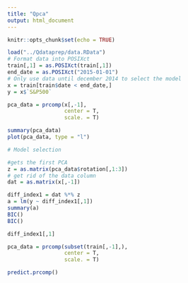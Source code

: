 ```yaml
---
title: "Qpca"
output: html_document
---
```


```r
knitr::opts_chunk$set(echo = TRUE)
```


```r
load("../Qdataprep/data.RData")
# Format data into POSIXct 
train[,1] = as.POSIXct(train[,1])
end_date = as.POSIXct("2015-01-01")
# Only use data until december 2014 to select the model
x = train[train$date < end_date,]
y = x$`S&P500`

pca_data = prcomp(x[,-1],
                  center = T,
                  scale. = T)

summary(pca_data)
plot(pca_data, type = "l")

# Model selection

#gets the first PCA
z = as.matrix(pca_data$rotation[,1:3])
# get rid of the data column
dat = as.matrix(x[,-1])

diff_index1 = dat %*% z
a = lm(y ~ diff_index1[,1])
summary(a)
BIC()
BIC()

diff_index1[,1]
```


```r
pca_data = prcomp(subset(train[,-1],),
                  center = T,
                  scale. = T)

predict.prcomp()
```


